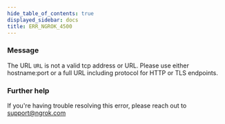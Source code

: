 ```yaml
---
hide_table_of_contents: true
displayed_sidebar: docs
title: ERR_NGROK_4500
---
```


### Message

The URL `URL` is not a valid tcp address or URL. Please use either hostname:port or a full URL including protocol for HTTP or TLS endpoints.

### Further help

If you're having trouble resolving this error, please reach out to [support@ngrok.com](mailto:support@ngrok.com?subject=Help%20with%20ERR_NGROK_4500)

